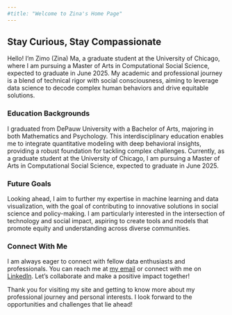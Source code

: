 ```yaml
---
#title: "Welcome to Zina's Home Page"
---
```


## Stay Curious, Stay Compassionate

Hello! I'm Zimo (Zina) Ma, a graduate student at the University of Chicago, where I am pursuing a Master of Arts in Computational Social Science, expected to graduate in June 2025. My academic and professional journey is a blend of technical rigor with social consciousness, aiming to leverage data science to decode complex human behaviors and drive equitable solutions.



### Education Backgrounds

I graduated from DePauw University with a Bachelor of Arts, majoring in both Mathematics and Psychology. This interdisciplinary education enables me to integrate quantitative modeling with deep behavioral insights, providing a robust foundation for tackling complex challenges. Currently, as a graduate student at the University of Chicago, I am pursuing a Master of Arts in Computational Social Science, expected to graduate in June 2025. 




### Future Goals

Looking ahead, I aim to further my expertise in machine learning and data visualization, with the goal of contributing to innovative solutions in social science and policy-making. I am particularly interested in the intersection of technology and social impact, aspiring to create tools and models that promote equity and understanding across diverse communities.



### Connect With Me

I am always eager to connect with fellow data enthusiasts and professionals. You can reach me at [my email](mailto:zimoma0819@uchicago.edu) or connect with me on [LinkedIn](https://www.linkedin.com/in/zimo-ma-95a62b220/). Let's collaborate and make a positive impact together!

Thank you for visiting my site and getting to know more about my professional journey and personal interests. I look forward to the opportunities and challenges that lie ahead!

